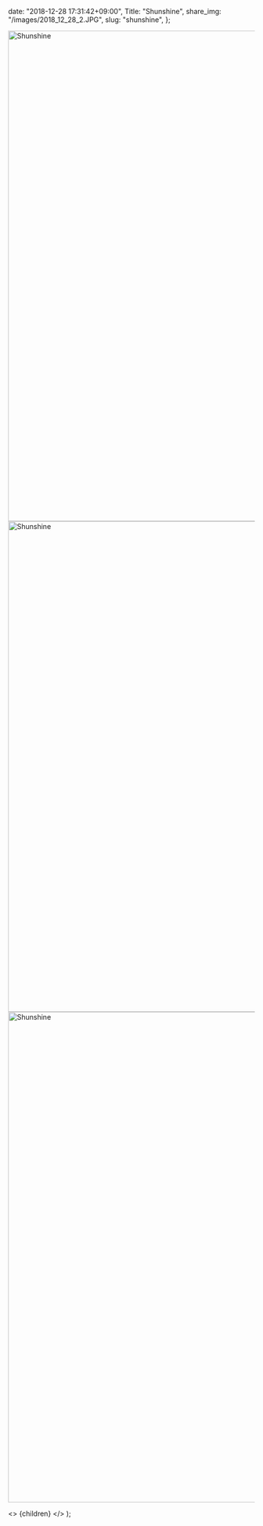 
  date: "2018-12-28 17:31:42+09:00",
  Title: "Shunshine",
  share_img: "/images/2018_12_28_2.JPG",
  slug: "shunshine",
};

<img src="/images/2018_12_28_1.JPG" alt="Shunshine" width="1500" height="1000" className="bg-gradient-to-r from-neutral-200 to-slate-200" />

<img src="/images/2018_12_28_2.JPG" alt="Shunshine" width="1500" height="1000" className="bg-gradient-to-r from-neutral-200 to-slate-200" />

<img src="/images/2018_12_28_3.JPG" alt="Shunshine" width="1500" height="1000" loading="lazy" className="bg-gradient-to-r from-neutral-200 to-slate-200" />

  <>
    <Head>
      <title>{meta.Title} | 異郷好実</title>
    </Head>
    <PostLayout meta={meta}>{children}</PostLayout>
  </>
);
